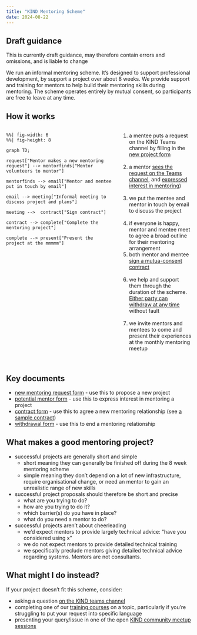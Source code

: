 ---
title: "KIND Mentoring Scheme"
date: 2024-08-22
---

:::{.callout-warning collapse=false appearance='default' icon=true}
## Draft guidance

This is currently draft guidance, may therefore contain errors and omissions, and is liable to change

:::


We run an informal mentoring scheme. It's designed to support professional development, by support a project over about 8 weeks. We provide support and training for mentors to help build their mentoring skills during mentoring. The scheme operates entirely by mutual consent, so participants are free to leave at any time.

## How it works 

:::: {.columns}

::: {.column width='60%'}
```{mermaid}
%%| fig-width: 6
%%| fig-height: 8

graph TD;

request["Mentor makes a new mentoring request"] --> mentorfinds["Mentor volunteers to mentor"]

mentorfinds --> email["Mentor and mentee put in touch by email"]

email --> meeting["Informal meeting to discuss project and plans"]

meeting -->  contract["Sign contract"]

contract --> complete["Complete the mentoring project"]

complete --> present["Present the project at the mmmmm"]

```
:::

::: {.column width='40%'}
1. a mentee puts a request on the KIND Teams channel by filling in the [new project form](https://forms.office.com/e/AUCcHB4ySj)</br></br>
1. a mentor [sees the request on the Teams channel](https://teams.microsoft.com/l/channel/19%3A0708d3664e064dd3a0dbbe3079817283%40thread.tacv2/Mentoring?groupId=106d08f3-9026-40e2-b3c7-87cd87304d58&tenantId=10efe0bd-a030-4bca-809c-b5e6745e499a), and [expressed interest in mentoring](https://forms.office.com/e/01bdi52YHB))</br></br>
1. we put the mentee and mentor in touch by email to discuss the project</br></br>
1. if everyone is happy, mentor and mentee meet to agree a broad outline for their mentoring arrangement
1. both mentor and mentee [sign a mutua-consent contract]((https://forms.office.com/e/ik4fpth04B))</br></br>
1. we help and support them through the duration of the scheme. [Either party can withdraw at any time](https://forms.office.com/e/9mDyGFVzB1) without fault</br></br>
1. we invite mentors and mentees to come and present their experiences at the monthly mentoring meetup</br></br>
:::

::::

## Key documents

+ [new mentoring request form](https://forms.office.com/e/AUCcHB4ySj) - use this to propose a new project
+ [potential mentor form](https://forms.office.com/e/01bdi52YHB) - use this to express interest in mentoring a project
+ [contract form](https://forms.office.com/e/ik4fpth04B) - use this to agree a new mentoring relationship (see [a sample contract](src/KIND_mentoring_sample_contract.pdf))
+ [withdrawal form](https://forms.office.com/e/9mDyGFVzB1) - use this to end a mentoring relationship

## What makes a good mentoring project?

+ successful projects are generally short and simple
  + short meaning they can generally be finished off during the 8 week mentoring scheme
  + simple meaning they don't depend on a lot of new infrastructure, require organisational change, or need an mentor to gain an unrealistic range of new skills
+ successful project proposals should therefore be short and precise
  + what are you trying to do?
  + how are you trying to do it?
  + which barrier(s) do you have in place?
  + what do you need a mentor to do?
+ successful projects aren't about cheerleading
  + we'd expect mentors to provide largely technical advice: "have you considered using x"
  + we do not expect mentors to provide detailed technical training
  + we specifically preclude mentors giving detailed technical advice regarding systems. Mentors are not consultants.

## What might I do instead?
If your project doesn't fit this scheme, consider:

+ asking a question [on the KIND teams channel](https://teams.microsoft.com/l/channel/19%3AQZ7-PbFVcziG2piHLt1_ifey3I2cwFL0yBuTSS8vVao1%40thread.tacv2/General?groupId=106d08f3-9026-40e2-b3c7-87cd87304d58&tenantId=10efe0bd-a030-4bca-809c-b5e6745e499a)
+ completing one of our [training courses](https://learn.nes.nhs.scot/36791) on a topic, particularly if you're struggling to put your request into specific language
+ presenting your query/issue in one of the open [KIND community meetup sessions](kind_cms.qmd)
